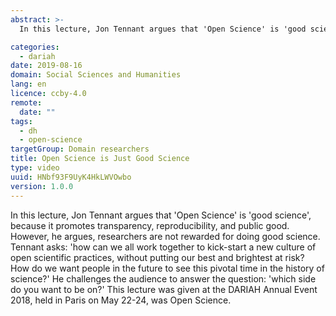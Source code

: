 ```yaml
---
abstract: >-
  In this lecture, Jon Tennant argues that 'Open Science' is 'good science', because it promotes transparency, reproducibility, and public good. However, he argues, researchers are not rewarded for doing good science. Tennant asks: 'how can we all work together to kick-start a new culture of open scientific practices, without putting our best and brightest at risk? How do we want people in the future to see this pivotal time in the history of science?' He challenges the audience to answer the question: 'which side do you want to be on?'

categories:
  - dariah
date: 2019-08-16
domain: Social Sciences and Humanities
lang: en
licence: ccby-4.0
remote:
  date: ""
tags:
  - dh
  - open-science
targetGroup: Domain researchers
title: Open Science is Just Good Science
type: video
uuid: HNbf93F9UyK4HkLWVOwbo
version: 1.0.0
---
```


In this lecture, Jon Tennant argues that 'Open Science' is 'good science', because it promotes transparency, reproducibility, and public good. However, he argues, researchers are not rewarded for doing good science. Tennant asks: 'how can we all work together to kick-start a new culture of open scientific practices, without putting our best and brightest at risk? How do we want people in the future to see this pivotal time in the history of science?' He challenges the audience to answer the question: 'which side do you want to be on?' This lecture was given at the DARIAH Annual Event 2018, held in Paris on May 22-24, was Open Science.

<VideoCard
  title="Open Science is Just Good Science"
  id="UEEcwRUgQu8"
  image="/assets/images/cms/resources/open-science-good-science/jon-tennant.png"
/>
